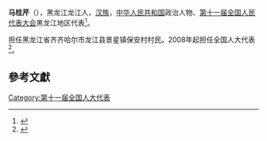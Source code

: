 '''马桂芹'''（{{bd|1956年||}}），黑龙江龙江人，[[汉族|汉族]]，[[中华人民共和国|中华人民共和国]]政治人物、[[第十一届全国人民代表大会|第十一届全国人民代表大会]]黑龙江地区代表<ref>{{cite web|author=新华网|title=第十一届全国人大代表|url=http://news.xinhuanet.com/ziliao/2008-03/03/content_7708230.htm?node=36628|publisher=新华网|accessdate=2014-01-07|archive-date=2014-01-10|archive-url=https://web.archive.org/web/20140110211415/http://news.xinhuanet.com/ziliao/2008-03/03/content_7708230.htm?node=36628|dead-url=no}}</ref>。

担任黑龙江省齐齐哈尔市龙江县景星镇保安村村民。2008年起担任全国人大代表<ref>{{cite news|title=全国人大代表信息-马桂芹|url= http://210.82.31.1:8084/delegate/viewDelegate.action?dbid=110531|accessdate=2013-04-05|newspaper=全国人大网|archive-url=https://web.archive.org/web/20140312212753/http://www.npc.gov.cn/delegate/viewDelegate.action?dbid=110531|archive-date=2014-03-12|dead-url=yes}}</ref>。

==參考文獻==
{{reflist}}
[[Category:第十一届全国人大代表|Category:第十一届全国人大代表]]